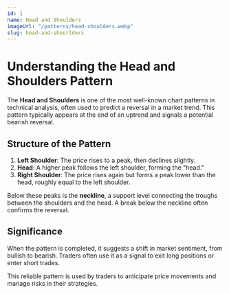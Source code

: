 ```yaml
---
id: 1
name: Head and Shoulders
imageUrl: "/patterns/head-shoulders.webp"
slug: head-and-shourlders
---
```

# **Understanding the Head and Shoulders Pattern**

The **Head and Shoulders** is one of the most well-known chart patterns in technical analysis, often used to predict a reversal in a market trend. This pattern typically appears at the end of an uptrend and signals a potential bearish reversal.

## **Structure of the Pattern**

1. **Left Shoulder**: The price rises to a peak, then declines slightly.
2. **Head**: A higher peak follows the left shoulder, forming the "head."
3. **Right Shoulder**: The price rises again but forms a peak lower than the head, roughly equal to the left shoulder.

Below these peaks is the **neckline**, a support level connecting the troughs between the shoulders and the head. A break below the neckline often confirms the reversal.

## **Significance**

When the pattern is completed, it suggests a shift in market sentiment, from bullish to bearish. Traders often use it as a signal to exit long positions or enter short trades.

This reliable pattern is used by traders to anticipate price movements and manage risks in their strategies.
